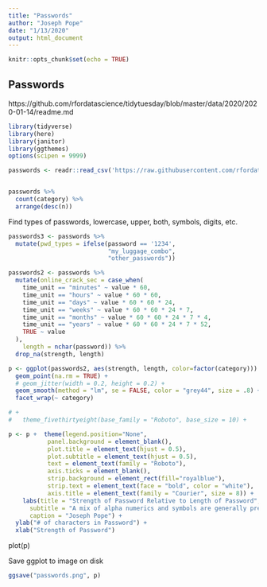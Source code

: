 ```yaml
---
title: "Passwords"
author: "Joseph Pope"
date: "1/13/2020"
output: html_document
---
```


```r
knitr::opts_chunk$set(echo = TRUE)
```

## Passwords 

https://github.com/rfordatascience/tidytuesday/blob/master/data/2020/2020-01-14/readme.md



```r
library(tidyverse)
library(here)
library(janitor)
library(ggthemes)
options(scipen = 9999)

passwords <- readr::read_csv('https://raw.githubusercontent.com/rfordatascience/tidytuesday/master/data/2020/2020-01-14/passwords.csv')



```
```r
passwords %>%
  count(category) %>%
  arrange(desc(n))
```


Find types of passwords, lowercase, upper, both, symbols, digits, etc. 
```r



passwords3 <- passwords %>%
  mutate(pwd_types = ifelse(password == '1234',
                            "my_luggage_combo", 
                            "other_passwords"))
```

```r
passwords2 <- passwords %>%
  mutate(online_crack_sec = case_when(
    time_unit == "minutes" ~ value * 60,
    time_unit == "hours" ~ value * 60 * 60, 
    time_unit == "days" ~ value * 60 * 60 * 24,
    time_unit == "weeks" ~ value * 60 * 60 * 24 * 7,
    time_unit == "months" ~ value * 60 * 60 * 24 * 7 * 4,
    time_unit == "years" ~ value * 60 * 60 * 24 * 7 * 52,
    TRUE ~ value
  ),
    length = nchar(password)) %>%
  drop_na(strength, length)

```



```r

p <- ggplot(passwords2, aes(strength, length, color=factor(category))) + 
  geom_point(na.rm = TRUE) + 
  # geom_jitter(width = 0.2, height = 0.2) + 
  geom_smooth(method = "lm", se = FALSE, color = "grey44", size = .8) + 
  facet_wrap(~ category) 

# + 
#   theme_fivethirtyeight(base_family = "Roboto", base_size = 10) + 

```

```r
p <- p +  theme(legend.position="None",
           panel.background = element_blank(), 
           plot.title = element_text(hjust = 0.5),
           plot.subtitle = element_text(hjust = 0.5),
           text = element_text(family = "Roboto"), 
           axis.ticks = element_blank(), 
           strip.background = element_rect(fill="royalblue"), 
           strip.text = element_text(face = "bold", color = "white"),
           axis.title = element_text(family = "Courier", size = 8)) + 
    labs(title = "Strength of Password Relative to Length of Password",
      subtitle = "A mix of alpha numerics and symbols are generally preferred",
      caption = "Joseph Pope") + 
  ylab("# of characters in Password") + 
  xlab("Strength of Password")
```

plot(p)

Save ggplot to image on disk 
```r
ggsave("passwords.png", p)
```

